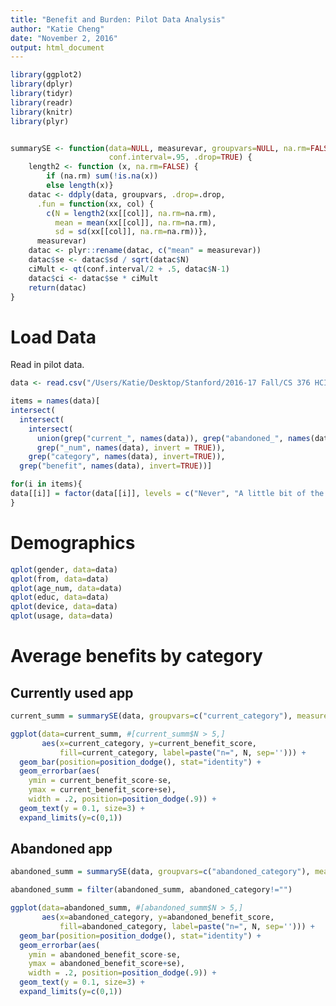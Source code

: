 ```yaml
---
title: "Benefit and Burden: Pilot Data Analysis"
author: "Katie Cheng"
date: "November 2, 2016"
output: html_document
---
```


```r

library(ggplot2)
library(dplyr)
library(tidyr)
library(readr)
library(knitr)
library(plyr)


summarySE <- function(data=NULL, measurevar, groupvars=NULL, na.rm=FALSE,
                      conf.interval=.95, .drop=TRUE) {
    length2 <- function (x, na.rm=FALSE) {
        if (na.rm) sum(!is.na(x))
        else length(x)}
    datac <- ddply(data, groupvars, .drop=.drop,
      .fun = function(xx, col) {
        c(N = length2(xx[[col]], na.rm=na.rm),
          mean = mean(xx[[col]], na.rm=na.rm),
          sd = sd(xx[[col]], na.rm=na.rm))},
      measurevar)
    datac <- plyr::rename(datac, c("mean" = measurevar))
    datac$se <- datac$sd / sqrt(datac$N)
    ciMult <- qt(conf.interval/2 + .5, datac$N-1)
    datac$ci <- datac$se * ciMult
    return(datac)
}

```

# Load Data

Read in pilot data.

```r

data <- read.csv("/Users/Katie/Desktop/Stanford/2016-17 Fall/CS 376 HCI Research/Benefit_Burden/benefit_burden/pilot/data/2016-11-01_pilot_survey_responses.csv")

items = names(data)[
intersect(
  intersect(
    intersect(
      union(grep("current_", names(data)), grep("abandoned_", names(data))),
      grep("_num", names(data), invert = TRUE)), 
    grep("category", names(data), invert=TRUE)), 
  grep("benefit", names(data), invert=TRUE))]

for(i in items){
data[[i]] = factor(data[[i]], levels = c("Never", "A little bit of the time", "Sometimes", "Very often", "All of the time"))
}

```

# Demographics

```r

qplot(gender, data=data)
qplot(from, data=data)
qplot(age_num, data=data)
qplot(educ, data=data)
qplot(device, data=data)
qplot(usage, data=data)

```

# Average benefits by category

## Currently used app

```r

current_summ = summarySE(data, groupvars=c("current_category"), measurevar="current_benefit_score")

ggplot(data=current_summ, #[current_summ$N > 5,]
       aes(x=current_category, y=current_benefit_score,
           fill=current_category, label=paste("n=", N, sep=''))) + 
  geom_bar(position=position_dodge(), stat="identity") +
  geom_errorbar(aes(
    ymin = current_benefit_score-se,
    ymax = current_benefit_score+se), 
    width = .2, position=position_dodge(.9)) + 
  geom_text(y = 0.1, size=3) +
  expand_limits(y=c(0,1))

```

## Abandoned app

```r

abandoned_summ = summarySE(data, groupvars=c("abandoned_category"), measurevar="abandoned_benefit_score")

abandoned_summ = filter(abandoned_summ, abandoned_category!="")

ggplot(data=abandoned_summ, #[abandoned_summ$N > 5,]
       aes(x=abandoned_category, y=abandoned_benefit_score,
           fill=abandoned_category, label=paste("n=", N, sep=''))) + 
  geom_bar(position=position_dodge(), stat="identity") +
  geom_errorbar(aes(
    ymin = abandoned_benefit_score-se,
    ymax = abandoned_benefit_score+se), 
    width = .2, position=position_dodge(.9)) + 
  geom_text(y = 0.1, size=3) +
  expand_limits(y=c(0,1))

```

